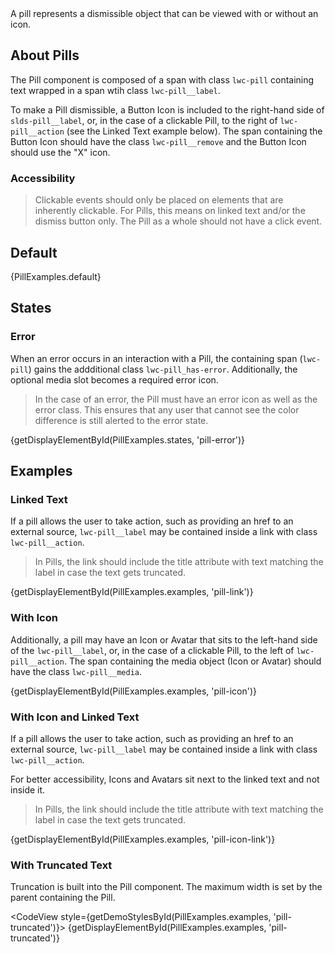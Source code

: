 
<div className="lead doc">
  A pill represents a dismissible object that can be viewed with or without an icon.
</div>

## About Pills

The Pill component is composed of a span with class `lwc-pill` containing text wrapped in a span wtih class `lwc-pill__label`.

To make a Pill dismissible, a Button Icon is included to the right-hand side of `slds-pill__label`, or, in the case of a clickable Pill, to the right of `lwc-pill__action` (see the Linked Text example below). The span containing the Button Icon should have the class `lwc-pill__remove` and the Button Icon should use the "X" icon.

### Accessibility

<Blockquote type="a11y" header="Accessibility Note">
  Clickable events should only be placed on elements that are inherently clickable. For Pills, this means on linked text and/or the dismiss button only. The Pill as a whole should not have a click event.
</Blockquote>

## Default

<CodeView>
  {PillExamples.default}
</CodeView>

## States

### Error

When an error occurs in an interaction with a Pill, the containing span (`lwc-pill`) gains the addditional class `lwc-pill_has-error`. Additionally, the optional media slot becomes a required error icon. 

<Blockquote type="a11y" header="Accessibility Note">
  In the case of an error, the Pill must have an error icon as well as the error class. This ensures that any user that cannot see the color difference is still alerted to the error state.
</Blockquote>

<CodeView>
  {getDisplayElementById(PillExamples.states, 'pill-error')}
</CodeView>

## Examples

### Linked Text

If a pill allows the user to take action, such as providing an href to an external source, `lwc-pill__label` may be contained inside a link with class `lwc-pill__action`.

<Blockquote type="a11y" header="Accessibility Note">
  In Pills, the link should include the title attribute with text matching the label in case the text gets truncated.
</Blockquote>

<CodeView>
  {getDisplayElementById(PillExamples.examples, 'pill-link')}
</CodeView>

### With Icon

Additionally, a pill may have an Icon or Avatar that sits to the left-hand side of the `lwc-pill__label`, or, in the case of a clickable Pill, to the left of `lwc-pill__action`. The span containing the media object (Icon or Avatar) should have the class `lwc-pill__media`.

<CodeView>
  {getDisplayElementById(PillExamples.examples, 'pill-icon')}
</CodeView>

### With Icon and Linked Text

If a pill allows the user to take action, such as providing an href to an external source, `lwc-pill__label` may be contained inside a link with class `lwc-pill__action`.

For better accessibility, Icons and Avatars sit next to the linked text and not inside it.

<Blockquote type="a11y" header="Accessibility Note">
  In Pills, the link should include the title attribute with text matching the label in case the text gets truncated.
</Blockquote>

<CodeView>
  {getDisplayElementById(PillExamples.examples, 'pill-icon-link')}
</CodeView>

### With Truncated Text

Truncation is built into the Pill component. The maximum width is set by the parent containing the Pill.

<CodeView style={getDemoStylesById(PillExamples.examples, 'pill-truncated')}>
  {getDisplayElementById(PillExamples.examples, 'pill-truncated')}
</CodeView>
